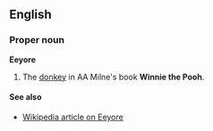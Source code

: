 ==English==
===Proper noun===
'''Eeyore'''

#The [[donkey]] in AA Milne's book '''Winnie the Pooh'''.

====See also====
*[[en:Eeyore|Wikipedia article on Eeyore]]